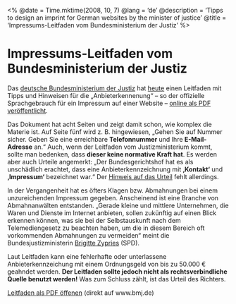 <%
  @date = Time.mktime(2008, 10, 7)
  @lang = 'de'
  @description = 'Tipps to design an imprint for German websites by the minister of justice'
  @title = 'Impressums-Leitfaden vom Bundesministerium der Justiz'
%>

Impressums-Leitfaden vom Bundesministerium der Justiz
=====================================================

Das [deutsche Bundesministerium der Justiz](http://www.bmj.de) hat [heute](http://www.bmj.de/musterimpressum) einen Leitfaden mit Tipps und Hinweisen für die „Anbieterkennenung“ – so der offizielle Sprachgebrauch für ein Impressum auf einer Website – [online als PDF veröffentlicht](http://www.bmj.de/files/-/3283/Allgemeine%20Hinweise%20zur%20Anbieterkennzeichnungspflicht%20im%20Internet.pdf).

Das Dokument hat acht Seiten und zeigt damit schon, wie komplex die Materie ist. Auf Seite fünf wird z. B. hingewiesen, „Gehen Sie auf Nummer sicher. Geben Sie eine erreichbare **Telefonnummer** und Ihre **E-Mail-Adresse** an.“ Auch, wenn der Leitfaden vom Justizministerium kommt, sollte man bedenken, dass **dieser keine normative Kraft hat**. Es werden aber auch Urteile angemerkt: „Der Bundesgerichtshof hat es als unschädlich erachtet, dass eine Anbieterkennzeichnung mit **‚Kontakt‘** und **‚Impressum‘** bezeichnet war.“ Der [Hinweis auf das Urteil](http://www.kremer-legal.com/2006/10/29/bgh-mit-zwei-klicks-erreichbares-impressum-genugt/) fehlt allerdings.

In der Vergangenheit hat es öfters Klagen bzw. Abmahnungen bei einem unzureichenden Impressum gegeben. Anscheinend ist eine Branche von Abmahnanwälten entstanden. „Gerade kleine und mittlere Unternehmen, die Waren und Dienste im Internet anbieten, sollen zukünftig auf einen Blick erkennen können, was sie bei der Selbstauskunft nach dem Telemediengesetz zu beachten haben, um die in diesem Bereich oft vorkommenden Abmahnungen zu vermeiden“ meint die Bundesjustizministerin  [Brigitte Zypries](http://de.wikipedia.org/wiki/Brigitte_Zypries) (SPD).

Laut Leitfaden kann eine fehlerhafte oder unterlassene Anbieterkennzeichung mit einem Ordnungsgeld von bis zu 50.000 € geahndet werden. **Der Leitfaden sollte jedoch nicht als rechtsverbindliche Quelle benutzt werden!** Was zum Schluss zählt, ist das Urteil des Richters.

[Leitfaden als PDF öffenen](http://www.bmj.de/files/-/3283/Allgemeine%20Hinweise%20zur%20Anbieterkennzeichnungspflicht%20im%20Internet.pdf) (direkt auf www.bmj.de)